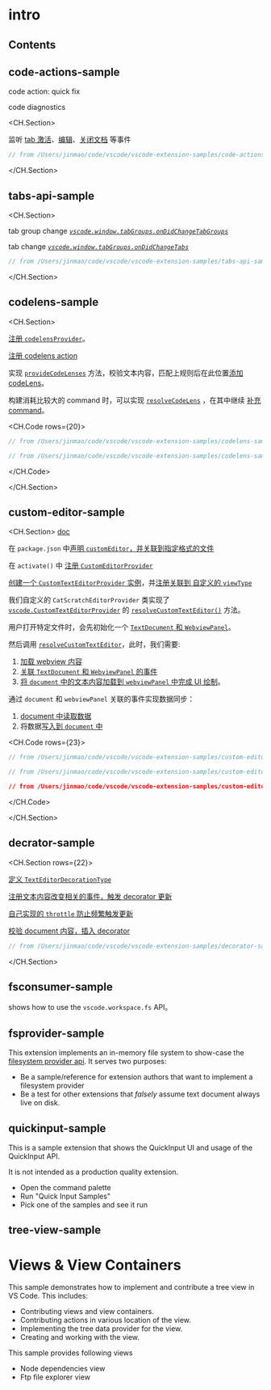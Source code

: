 # intro

## Contents

## code-actions-sample

code action: quick fix

code diagnostics

<CH.Section>

监听 [tab 激活](focus://diagnostics.ts#6)、[编辑](focus://diagnostics.ts#14)、[关闭文档](focus://diagnostics.ts#18) 等事件

```ts diagnostics.ts
// from /Users/jinmao/code/vscode/vscode-extension-samples/code-actions-sample/src/diagnostics.ts 47:67
```

</CH.Section>

## tabs-api-sample

<CH.Section>

tab group change [_`vscode.window.tabGroups.onDidChangeTabGroups`_](focus://extension.ts#10)

tab change [_`vscode.window.tabGroups.onDidChangeTabs`_](focus://extension.ts#16)

```ts extension.ts
// from /Users/jinmao/code/vscode/vscode-extension-samples/tabs-api-sample/src/extension.ts 3:53
```

</CH.Section>

## codelens-sample

<CH.Section>

[注册 `codelensProvider`](focus://extension.ts#6)。

[注册 codelens action](focus://extension.ts#16)

实现 [`provideCodeLenses`](focus://CodelensProvider.ts#16) 方法，校验文本内容，匹配上规则后在此位置[添加 codeLens](focus://CodelensProvider.ts#27)。

构建消耗比较大的 command 时，可以实现 [`resolveCodeLens`](focus://CodelensProvider.ts#37) ，在其中继续 [补充 command](focus://CodelensProvider.ts#39)。

<CH.Code rows={20}>

```ts CodelensProvider.ts
// from /Users/jinmao/code/vscode/vscode-extension-samples/codelens-sample/src/CodelensProvider.ts 6:54
```

```ts extension.ts
// from /Users/jinmao/code/vscode/vscode-extension-samples/codelens-sample/src/extension.ts 9:35
```

</CH.Code>

</CH.Section>

## custom-editor-sample

<CH.Section>
[doc](https://code.visualstudio.com/api/extension-guides/custom-editors)

在 `package.json` 中[声明 `customEditor`，并关联到指定格式的文件](focus://package.json#1:10)

在 `activate()` 中 [注册 `CustomEditorProvider`](focus://extension.ts#3)

[创建一个 `CustomTextEditorProvider` 实例](focus://catScratchEditor.ts#4)，并[注册关联到 自定义的 `viewType`](focus://catScratchEditor.ts#5)

我们自定义的 `CatScratchEditorProvider` 类实现了 [`vscode.CustomTextEditorProvider`](focus://catScratchEditor.ts#1) 的 [`resolveCustomTextEditor()`](focus://catScratchEditor.ts#22) 方法。

用户打开特定文件时，会先初始化一个 [`TextDocument` 和 `WebviewPanel`](focus://catScratchEditor.ts#23:24)。

然后调用 [`resolveCustomTextEditor`](focus://catScratchEditor.ts#22)，此时，我们需要:

1. [加载 webview 内容](focus://catScratchEditor.ts#28:31)
2. [关联 `TextDocument` 和 `WebviewPanel` 的事件](focus://catScratchEditor.ts#48:70)
3. [将 `document` 中的文本内容加载到 `webviewPanel` 中完成 UI 绘制](focus://catScratchEditor.ts#72)。

通过 `document` 和 `webviewPanel` 关联的事件实现数据同步：

1. [document 中读取数据](focus://catScratchEditor.ts#163)
2. 将数据[写入到 `document` 中](focus://179:188)

<CH.Code rows={23}>

```ts catScratchEditor.ts
// from /Users/jinmao/code/vscode/vscode-extension-samples/custom-editor-sample/src/catScratchEditor.ts 16:205
```

```ts extension.ts
// from /Users/jinmao/code/vscode/vscode-extension-samples/custom-editor-sample/src/extension.ts 5:9
```

```json package.json
// from /Users/jinmao/code/vscode/vscode-extension-samples/custom-editor-sample/package.json 21:31
```

</CH.Code>

</CH.Section>

## decrator-sample

<CH.Section rows={22}>

[定义 `TextEditorDecorationType`](focus://8:21,24:28)

[注册文本内容改变相关的事件，触发 decorator 更新](focus://71,74,78,80)

[自己实现的 `throttle` 防止频繁触发更新](focus://56:64)

[校验 document 内容，插入 decorator](focus://36,41,44,46,48,51:52)

```ts
// from /Users/jinmao/code/vscode/vscode-extension-samples/decorator-sample/src/extension.ts 4:87
```

</CH.Section>

## fsconsumer-sample

shows how to use the `vscode.workspace.fs` API。

## fsprovider-sample

This extension implements an in-memory file system to show-case the [filesystem provider api](https://github.com/Microsoft/vscode/blob/51a880315fd0ec2cafb511a17de48ec31802ba6d/src/vs/vscode.d.ts#L4968). It serves two purposes:

- Be a sample/reference for extension authors that want to implement a filesystem provider
- Be a test for other extensions that _falsely_ assume text document always live on disk.

## quickinput-sample

This is a sample extension that shows the QuickInput UI and usage of the QuickInput API.

It is not intended as a production quality extension.

- Open the command palette
- Run "Quick Input Samples"
- Pick one of the samples and see it run

## tree-view-sample

# Views & View Containers

This sample demonstrates how to implement and contribute a tree view in VS Code. This includes:

- Contributing views and view containers.
- Contributing actions in various location of the view.
- Implementing the tree data provider for the view.
- Creating and working with the view.

This sample provides following views

- Node dependencies view
- Ftp file explorer view
